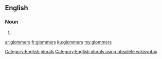 ==English==

===Noun===
{{head|en}}

# {{plural of|glommer}}

[[Category:English plurals]][[Category:English plurals using obsolete wikisyntax]]

[[ar:glommers]]
[[fr:glommers]]
[[ku:glommers]]
[[my:glommers]]